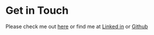 # Get in Touch

Please check me out <a href="https://resume.creddle.io/resume/f0aj2ipd9jh" class="css-o7kmxq">here</a> or find me at <a href="https://www.linkedin.com/in/jay-ting-19397b60/" class="css-o7kmxq">Linked in</a> or <a href="https://github.com/JayJayTing/" class="css-o7kmxq">Github</a>